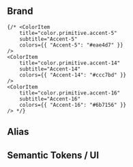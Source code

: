 
<Meta title="Colors" />

## Brand

<ColorPalette>
    <ColorItem
        title="color.brand.blue"
        subtitle="Blue"
        colors={{ blue: "#1B33CB" }}
    />
    <ColorItem
        title="color.brand.butter-yellow"
        subtitle="Butter Yellow"
        colors={{ 'butter-yellow': "#D8CA9D" }}
    />    
    <ColorItem
        title="color.brand.ral-9005"
        subtitle="RAL 9005"
        colors={{ "RAL-9005": "#0A0C10" }}
    />
    <ColorItem
        title="color.brand.ral-9016"
        subtitle="RAL 9016"
        colors={{ "RAL-9016": "#F1F0EA" }}
    />
    <ColorItem
        title="color.brand.blue.tints"
        subtitle="Blue tints"
        colors={{                        
            "blue-darker": "#0F1C71",
            "blue-dark": "#15289E",
            "blue-default": "#1B33CB",
            "blue-light": "#6174EA",
            "blue-lighter": "#BBC3F6"
        }}
    />    
    <ColorItem
        title="color.brand.butter-yellow.tints"
        subtitle="Butter Yellow tints"
        colors={{                        
            "butter-yellow-darker": "#9D863E",
            "butter-yellow-dark": "#C2AC66",
            "butter-yellow-default": "#D8CA9D",
            "butter-yellow-light": "#E6DDC1",
            "butter-yellow-lighter": "#F5F1E5"
        }}
    />    
    <ColorItem
        title="color.brand.grey.tints"
        subtitle="Grey tints"
        colors={{                        
            "grey-darker": "#333",
            "grey-dark": "#666",
            "grey-default": "#999",
            "grey-light": "#D1D1D1",
            "grey-lighter": "#F1F1F1"
        }}
    />
    <ColorItem
        title="color.brand.transparent"
        subtitle="Transparent"
        colors={{ Transparent: "transparent" }}
    />
    <ColorItem
        title="color.brand.black"
        subtitle="Black"
        colors={{ Black: "#000" }}
    />
    <ColorItem
        title="color.brand.white"
        subtitle="White"
        colors={{ White: "#fff" }}
    />    
            
    {/* <ColorItem
        title="color.primitive.accent-5"
        subtitle="Accent-5"
        colors={{ "Accent-5": "#eae4d7" }}
    />
    <ColorItem
        title="color.primitive.accent-14"
        subtitle="Accent-14"
        colors={{ "Accent-14": "#ccc7bd" }}
    />
    <ColorItem
        title="color.primitive.accent-16"
        subtitle="Accent-16"
        colors={{ "Accent-16": "#6b7156" }}
    /> */}
</ColorPalette>

## Alias

<ColorPalette>
    <ColorItem
        title="color.alias.primary"
        subtitle="Primary"
        colors={{ "color.brand.blue": "#1B33CB" }}
    />
    <ColorItem
        title="color.alias.secondary"
        subtitle="Secondary"
        colors={{ "color.brand.butter-yellow": "#D8CA9D" }}
    />
    <ColorItem
        title="color.alias.henk-black"
        subtitle="HENK Black"
        colors={{ "color.brand.ral-9005": "#0A0C10" }}
    />
    <ColorItem
        title="color.alias.henk-white"
        subtitle="HENK White"
        colors={{ "color.brand.ral-9016": "#F1F0EA" }}
    />    
    <ColorItem
        title="color.alias.primary.tints"
        subtitle="Primary tints"        
        colors={{                                    
            "primary-dark": "#15289E",
            "primary-default": "#1B33CB",
            "primary-light": "#6174EA",
        }}
    />
    <ColorItem
        title="color.alias.secondary.tints"
        subtitle="Secondary tints"
        colors={{                        
            "secondary-dark": "#C2AC66",
            "secondary-default": "#D8CA9D",
            "secondary-light": "#E6DDC1",
        }}
    />
    <ColorItem
        title="color.alias.neutral.tints"
        subtitle="Neutral tints"
        colors={{                        
            "neutral-darker": "#333",
            "neutral-dark": "#666",
            "neutral-default": "#999",
            "neutral-light": "#D1D1D1",
            "neutral-lighter": "#F1F1F1"
        }}
    />    
</ColorPalette>

## Semantic Tokens / UI

<ColorPalette>
    <ColorItem
        title="color.ui.surface.default"
        subtitle="Surface default"
        colors={{ "color.alias.base-white": "#FFF" }}
    />
</ColorPalette>
